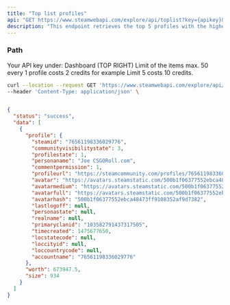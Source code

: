 ```yaml
---
title: "Top list profiles"
api: "GET https://www.steamwebapi.com/explore/api/toplist?key={apikey}&limit={limit}"
description: "This endpoint retrieves the top 5 profiles with the highest combined value across inventory, information, and items."
---
```


### Path

<ParamField path="apikey" type="string" required>
  Your API key under: Dashboard (TOP RIGHT)
</ParamField>

<ParamField path="limit" type="number" default="5">
  Limit of the items max. 50 every 1 profile costs 2 credits for example Limit 5 costs 10 credits.
</ParamField>

<RequestExample>

```bash Example Request
curl --location --request GET 'https://www.steamwebapi.com/explore/api/toplist?key=$YOUR_API_KEY&limit=$LIMIT' \
--header 'Content-Type: application/json' \
```
</RequestExample>

<ResponseExample>

```json Response

{
  "status": "success",
  "data": [
    {
      "profile": {
        "steamid": "76561198336029776",
        "communityvisibilitystate": 3,
        "profilestate": 1,
        "personaname": "Joe CSGORoll.com",
        "commentpermission": 1,
        "profileurl": "https://steamcommunity.com/profiles/76561198336029776",
        "avatar": "https://avatars.steamstatic.com/500b1f06377552ebca48473ff9108352af9d7382.jpg",
        "avatarmedium": "https://avatars.steamstatic.com/500b1f06377552ebca48473ff9108352af9d7382_medium.jpg",
        "avatarfull": "https://avatars.steamstatic.com/500b1f06377552ebca48473ff9108352af9d7382_full.jpg",
        "avatarhash": "500b1f06377552ebca48473ff9108352af9d7382",
        "lastlogoff": null,
        "personastate": null,
        "realname": null,
        "primaryclanid": "103582791437317505",
        "timecreated": 1475677650,
        "locstatecode": null,
        "loccityid": null,
        "loccountrycode": null,
        "accountname": "76561198336029776"
      },
      "worth": 673947.5,
      "size": 934
    }
  ]
}
```

</ResponseExample>
